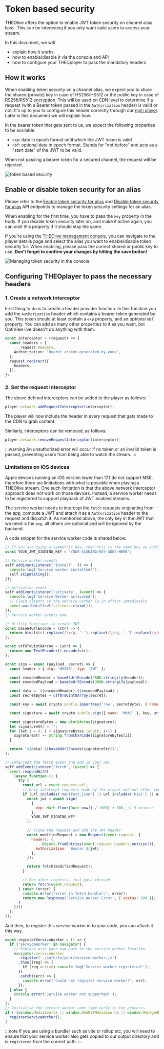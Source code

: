 # Token based security

THEOlive offers the option to enable JWT token security on channel alias level. This can be interesting if you only want valid users to access your stream.

In this document, we will

- explain how it works
- how to enable/disable it via the console and API
- how to configure your THEOplayer to pass the mandatory headers

## How it works

When enabling token security on a channel alias, we expect you to share the shared (private) key in case of HS256/HS512 or the public key in case of RS256/RS512 encryption. This will be used on CDN level to determine if a request (with a Bearer token passed in the `Authorization` header) is valid or not. It's up to you to configure this header correctly through our [npm player](https://www.npmjs.com/package/theoplayer). Later in this document we will explain how.

In the bearer token that gets sent to us, we expect the following properties to be available:

- `exp`: date in epoch format until which the JWT token is valid
- `nbf`: optional date in epoch format. Stands for "not before" and acts as a "start date" of the JWT to be valid.

When not passing a bearer token for a secured channel, the request will be rejected.

![token based security](../../assets/img/dcdfc37-token_security.png)

## Enable or disable token security for an alias

Please refer to the [Enable token security for alias](/theolive/api/channels/enable-token-security-for-alias) and [Disable token security for alias](/theolive/api/channels/disable-token-security-for-alias) API endpoints to manage the token security settings for an alias.

When enabling for the first time, you have to pass the `key` property in the body. If you disable token security later on, and make it active again, you can omit this property if it should stay the same.

If you're using the [THEOlive management console](https://console.theo.live), you can navigate to the player details page and select the alias you want to enable/disable token security for. When enabling, please pass the correct shared or public key to use. **Don't forget to confirm your changes by hitting the save button!**

![Managing token security in the console](../../assets/img/51376b6-token.png)

## Configuring THEOplayer to pass the necessary headers

### 1. Create a network interceptor

First thing to do is to create a header provider function. In this function you add the `Authorization` header which contains a bearer token generated by you. This token should at least contain a `exp` property, and an optional `nbf` property. You can add as many other properties to it as you want, but OptiView live doesn't do anything with them.

```typescript Creating header provider
const interceptor = (request) => {
  const headers = {
    ...request.headers,
    Authorization: 'Bearer <token-generated-by-you>',
  };
  request.redirect({
    headers,
  });
};
```

### 2. Set the request interceptor

The above defined interceptors can be added to the player as follows:

```js
player.network.addRequestInterceptor(interceptor);
```

The player will now include the header in every request that gets made to the CDN to grab content.

Similarly, interceptors can be removed, as follows:

```js
player.network.removeRequestInterceptor(interceptor);
```

:::warning
An unauthorized error will occur if no token or an invalid token is passed, preventing users from being able to watch the stream.
:::

### Limitations on iOS devices

Apple devices running an iOS version lower than 17.1 do not support MSE, therefore there are limitations with what is possible when playing a THEOlive stream. One such limitation is that the above network interceptor approach does not work on those devices. Instead, a service worker needs to be registered to support playback of JWT enabled streams.

The service worker needs to intercept the `fetch` requests originating from the app, compute a JWT and attach it as a `Authorization` header to the request and dispatch it. As mentioned above, the only key in the JWT that we need is the `exp`, all others are optional and will be ignored by the backend.

A code snippet for the service worker code is shared below.

```javascript Service Worker for iOS Safari
// If you are using a symmetric key, then this is the same key as configured in your console.
const YOUR_JWT_SIGNING_KEY = 'YOUR-SIGNING-KEY-GOES-HERE';

// Service worker events
self.addEventListener('install', () => {
  console.log('Service worker installed!');
  self.skipWaiting();
});

// Activation event
self.addEventListener('activate', (event) => {
  console.log('Service Worker activated');
  // Claim clients so the service worker is in effect immediately
  event.waitUntil(self.clients.claim());
});
// Service worker events end

// Utility functions to create JWT
const base64UrlEncode = (str) => {
  return btoa(str).replace(/\+/g, '-').replace(/\//g, '_').replace(/=/g, '');
};

const utf8ToUint8Array = (str) => {
  return new TextEncoder().encode(str);
};

const sign = async (payload, secret) => {
  const header = { alg: 'HS256', typ: 'JWT' };

  const encodedHeader = base64UrlEncode(JSON.stringify(header));
  const encodedPayload = base64UrlEncode(JSON.stringify(payload));

  const data = `${encodedHeader}.${encodedPayload}`;
  const secretBytes = utf8ToUint8Array(secret);

  const key = await crypto.subtle.importKey('raw', secretBytes, { name: 'HMAC', hash: { name: 'SHA-256' } }, false, ['sign']);

  const signature = await crypto.subtle.sign({ name: 'HMAC' }, key, utf8ToUint8Array(data));

  const signatureBytes = new Uint8Array(signature);
  let signatureStr = '';
  for (let i = 0; i < signatureBytes.length; i++) {
    signatureStr += String.fromCharCode(signatureBytes[i]);
  }

  return `${data}.${base64UrlEncode(signatureStr)}`;
};

// Intercept the fetch event and add in your JWT
self.addEventListener('fetch', (event) => {
  event.respondWith(
    (async function () {
      try {
        const url = event.request.url;
        // Only intercept requests made by the player and not other requests
        if (url.includes('manifest.json') || url.includes('hspi') || url.includes('hspc')) {
          const jwt = await sign(
            {
              exp: Math.floor(Date.now() / 1000) + 300, // 5 minutes
            },
            YOUR_JWT_SIGNING_KEY
          );

          // Clone the request and add the JWT header
          const modifiedRequest = new Request(event.request, {
            headers: {
              ...Object.fromEntries(event.request.headers.entries()),
              Authorization: `Bearer ${jwt}`,
            },
          });

          return fetch(modifiedRequest);
        }

        // For other requests, just pass through
        return fetch(event.request);
      } catch (error) {
        console.error('Error in fetch handler:', error);
        return new Response('Service Worker Error', { status: 500 });
      }
    })()
  );
});
```

And then, to register this service worker in to your code, you can attach it this way.

```javascript add service worker
const registerServiceWorker = () => {
  if ('serviceWorker' in navigator) {
    // Replace with your own path to the service worker location.
    navigator.serviceWorker
      .register('./path/to/your/service-worker.js')
      .then((reg) => {
        if (reg.active) console.log('Service worker registered!');
      })
      .catch((err) => {
        console.error('Could not register service worker!', err);
      });
  } else {
    console.error('Service worker not supported!');
  }
};
// Initialise the service worker some time early in the processs.
if (!(window.MediaSource || window.WebKitMediaSource || window.ManagedMediaSource)) {
  registerServiceWorker();
}
```

:::note
If you are using a bundler such as vite or rollup etc, you will need to ensure that your service worker also gets copied to our output directory and is `registered` from the correct path.
:::
